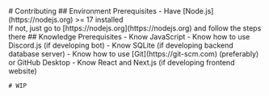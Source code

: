 
<Container text>
  <main className={styles['top-padded']}>
    # Contributing
    ## Environment Prerequisites
    - Have [Node.js](https://nodejs.org) >= 17 installed <br/>
      If not, just go to [https://nodejs.org](https://nodejs.org) and follow the steps there
    ## Knowledge Prerequisites
    - Know JavaScript
    - Know how to use Discord.js (if developing bot)
    - Know SQLite (if developing backend database server)
    - Know how to use [Git](https://git-scm.com) (preferably) or GitHub Desktop
    - Know React and Next.js (if developing frontend website)


    # WIP
    
  </main>
</Container>
